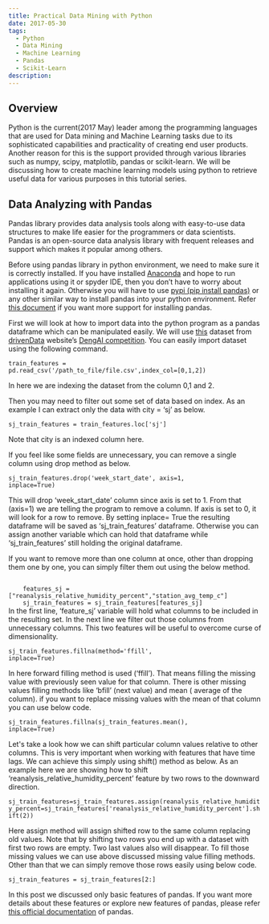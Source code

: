 ```yaml
---
title: Practical Data Mining with Python
date: 2017-05-30
tags:
  - Python
  - Data Mining
  - Machine Learning
  - Pandas
  - Scikit-Learn
description:
---
```


## Overview

Python is the current(2017 May) leader among the programming languages that are used for Data mining and Machine Learning tasks due to its sophisticated capabilities and practicality of creating end user products. Another reason for this is the support provided through various libraries such as numpy, scipy, matplotlib, pandas or scikit-learn. We will be discussing how to create machine learning models using python to retrieve useful data for various purposes in this tutorial series.

## Data Analyzing with Pandas

Pandas library provides data analysis tools along with easy-to-use data structures to make life easier for the programmers or data scientists. Pandas is an open-source data analysis library with frequent releases and support which makes it popular among others.

Before using pandas library in python environment, we need to make sure it is correctly installed. If you have installed [Anaconda](https://www.anaconda.com/download) and hope to run applications using it or spyder IDE, then you don’t have to worry about installing it again. Otherwise you will have to use [pypi (pip install pandas)](https://pypi.org/) or any other similar way to install pandas into your python environment. Refer [this document](https://pandas.pydata.org/pandas-docs/stable/getting_started/install.html) if you want more support for installing pandas.

First we will look at how to import data into the python program as a pandas dataframe which can be manipulated easily.  We will use [this](https://s3.amazonaws.com/drivendata/data/44/public/dengue_labels_train.csv) dataset from [drivenData](https://www.drivendata.org/) website’s [DengAI competition](https://www.drivendata.org/competitions/44/dengai-predicting-disease-spread/). You can easily import dataset using the following command.

<code>train_features = pd.read_csv('/path_to_file/file.csv',index_col=[0,1,2])</code>

In here we are indexing the dataset from the column 0,1 and 2.

Then you may need to filter out some set of data based on index. As an example I can extract only the data with city = ‘sj’ as below.

<code>sj_train_features = train_features.loc['sj']</code>

Note that city is an indexed column here.

If you feel like some fields are unnecessary, you can remove a single column using drop method as below.

<code>sj_train_features.drop('week_start_date', axis=1, inplace=True)</code>

This will drop ‘week_start_date’ column since axis is set to 1. From that (axis=1) we are telling the program to remove a column. If axis is set to 0, it will look for a row to remove.  By setting inplace= True the resulting dataframe will be saved as ‘sj_train_features’ dataframe. Otherwise you can assign another variable which can hold that dataframe while ‘sj_train_features’ still holding the original dataframe.

If you want to remove more than one column at once, other than dropping them one by one, you can simply filter them out using the below method.

<code>
    features_sj =["reanalysis_relative_humidity_percent","station_avg_temp_c"]
    sj_train_features = sj_train_features[features_sj]
</code>
In the first line, ‘feature_sj’ variable will hold what columns to be included in the resulting set. In the next line we filter out those columns from unnecessary columns. This two features will be useful to overcome curse of dimensionality.

<code>sj_train_features.fillna(method='ffill', inplace=True)</code>

In here forward filling method is used (‘ffill’). That means filling the missing value with previously seen value for that column. There is other missing values filling methods like ‘bfill’  (next value) and mean ( average of the column). if you want to replace missing values with the mean of that column you can use below code.

<code>sj_train_features.fillna(sj_train_features.mean(), inplace=True)</code>

Let's take a look how we can shift particular column values relative to other columns. This is very important when working with features that have time lags. We can achieve this simply using shift() method as below. As an example here we are showing how to shift ‘reanalysis_relative_humidity_percent’ feature by two rows to the downward direction.

<code>sj_train_features=sj_train_features.assign(reanalysis_relative_humidity_percent=sj_train_features['reanalysis_relative_humidity_percent'].shift(2))</code>

Here assign method will assign shifted row to the same column replacing old values. Note that by shifting two rows you end up with a dataset with first two rows are empty. Two last values also will disappear. To fill those missing values we can use above discussed missing value filling methods. Other than that we can simply remove those rows easily using below code.

<code>sj_train_features = sj_train_features[2:]</code>

In this post we discussed only basic features of pandas. If you want more details about these features or explore new features of pandas, please refer [this official documentation](http://pandas.pydata.org/pandas-docs/stable/) of pandas.

